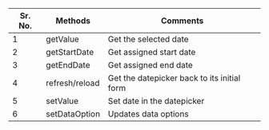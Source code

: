 
 
|Sr. No.|Methods|Comments|
|--- |--- |--- |
|1|getValue|Get the selected date|
|2|getStartDate| Get assigned start date|
|3|getEndDate|Get assigned end date|
|4|refresh/reload|Get the datepicker back to its initial form|
|5|setValue|Set date in the datepicker|
|6|setDataOption|Updates data options|

